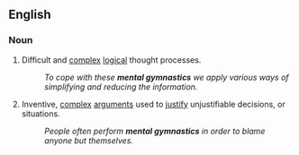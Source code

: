 ==English==

===Noun===
{{en-noun|-}}

#Difficult and [[complex]] [[logical]] thought processes.
#:''To cope with these '''mental gymnastics''' we apply various ways of simplifying and reducing the information.''
#Inventive, [[complex]] [[arguments]] used to [[justify]] unjustifiable decisions, or situations.
#:''People often perform '''mental gymnastics''' in order to blame anyone but themselves.''